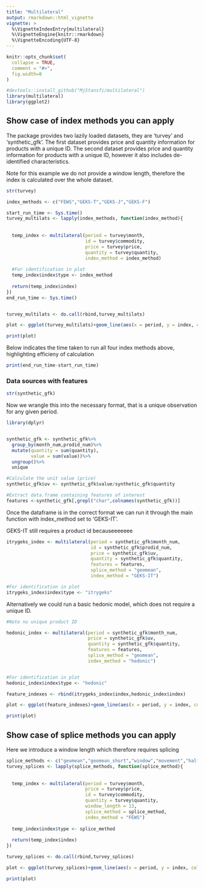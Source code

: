 ```yaml
---
title: "Multilateral"
output: rmarkdown::html_vignette
vignette: >
  %\VignetteIndexEntry{multilateral}
  %\VignetteEngine{knitr::rmarkdown}
  %\VignetteEncoding{UTF-8}
---
```




```r
knitr::opts_chunk$set(
  collapse = TRUE,
  comment = "#>",
  fig.width=8
)
```



```r
#devtools::install_github("MjStansfi/multilateral")
library(multilateral)
library(ggplot2)
```

## Show case of index methods you can apply

The package provides two lazily loaded datasets, they are 'turvey' and 'synthetic_gfk'. The first dataset provides price and quantity information for products with a unique ID. The second dataset provides price and quantity information for products with a unique ID, however it also includes de-identified characteristics.

Note for this example we do not provide a window length, therefore the index is calculated over the whole dataset.

```r
str(turvey)
```

```r
index_methods <- c("FEWS","GEKS-T","GEKS-J","GEKS-F")

start_run_time <- Sys.time()
turvey_multilats <- lapply(index_methods, function(index_method){
  
  
  temp_index <- multilateral(period = turvey$month,
                             id = turvey$commodity,
                             price = turvey$price,
                             quantity = turvey$quantity,
                             index_method = index_method)
  
  #For identification in plot
  temp_index$index$type <- index_method
  
  return(temp_index$index)  
})
end_run_time <- Sys.time()


turvey_multilats <- do.call(rbind,turvey_multilats)

plot <- ggplot(turvey_multilats)+geom_line(aes(x = period, y = index, colour = type))

print(plot)
```
Below indicates the time taken to run all four index methods above, highlighting efficieny of calculation
```r
print(end_run_time-start_run_time)
```


### Data sources with features



```r
str(synthetic_gfk)
```

Now we wrangle this into the necessary format, that is a unique observation for any given period.

```r
library(dplyr)


synthetic_gfk <- synthetic_gfk%>%
  group_by(month_num,prodid_num)%>%
  mutate(quantity = sum(quantity),
         value = sum(value))%>%
  ungroup()%>%
  unique

#Calculate the unit value (price)
synthetic_gfk$uv <- synthetic_gfk$value/synthetic_gfk$quantity

#Extract data.frame containing features of interest
features <-synthetic_gfk[,grepl("char",colnames(synthetic_gfk))]
```

Once the dataframe is in the correct format we can run it through the main function with index_method set to ‘GEKS-IT’.

GEKS-IT still requires a product id becauseeeeeee

```r

itrygeks_index <- multilateral(period = synthetic_gfk$month_num,
                               id = synthetic_gfk$prodid_num, 
                               price = synthetic_gfk$uv,
                               quantity = synthetic_gfk$quantity,
                               features = features,
                               splice_method = "geomean",
                               index_method = "GEKS-IT")

#For identification in plot
itrygeks_index$index$type <- "itrygeks"
```
Alternatively we could run a basic hedonic model, which does not require a unique ID.
```r

#Note no unique product ID

hedonic_index <- multilateral(period = synthetic_gfk$month_num,
                              price = synthetic_gfk$uv,
                              quantity = synthetic_gfk$quantity,
                              features = features,
                              splice_method = "geomean",
                              index_method = "hedonic")


#For identification in plot
hedonic_index$index$type <- "hedonic"
```

```r
feature_indexes <- rbind(itrygeks_index$index,hedonic_index$index)

plot <- ggplot(feature_indexes)+geom_line(aes(x = period, y = index, colour = type))

print(plot)
```


## Show case of splice methods you can apply

Here we introduce a window length which therefore requires splicing

```r

splice_methods <- c("geomean","geomean_short","window","movement","half")
turvey_splices <- lapply(splice_methods, function(splice_method){
  
  
  temp_index <- multilateral(period = turvey$month,
                             price = turvey$price,
                             id = turvey$commodity,
                             quantity = turvey$quantity,
                             window_length = 13,
                             splice_method = splice_method,
                             index_method = "FEWS")
  
  temp_index$index$type <- splice_method
  
  return(temp_index$index)  
})

turvey_splices <- do.call(rbind,turvey_splices)

plot <- ggplot(turvey_splices)+geom_line(aes(x = period, y = index, colour = type))

print(plot)
```
